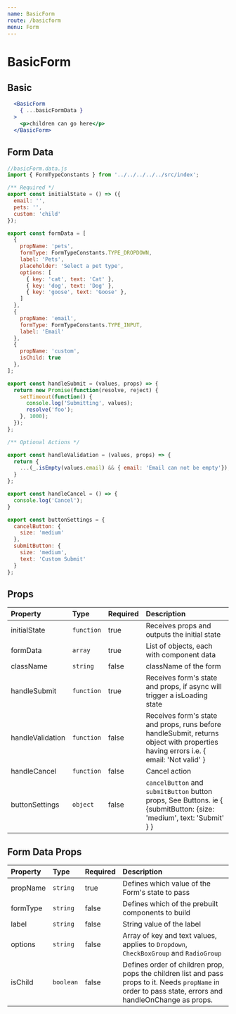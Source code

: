 ```yaml
---
name: BasicForm
route: /basicform
menu: Form
---
```


# BasicForm


## Basic

<BasicFormContainer />

```jsx
  <BasicForm
    { ...basicFormData }
  >
    <p>children can go here</p>
  </BasicForm>
```

## Form Data

```jsx
//basicForm.data.js
import { FormTypeConstants } from '../../../../../src/index';

/** Required */
export const initialState = () => ({
  email: '',
  pets: '',
  custom: 'child'
});

export const formData = [
  {
    propName: 'pets',
    formType: FormTypeConstants.TYPE_DROPDOWN,
    label: 'Pets',
    placeholder: 'Select a pet type',
    options: [
      { key: 'cat', text: 'Cat' },
      { key: 'dog', text: 'Dog' },
      { key: 'goose', text: 'Goose' },
    ]
  },
  {
    propName: 'email',
    formType: FormTypeConstants.TYPE_INPUT,
    label: 'Email'
  },
  {
    propName: 'custom',
    isChild: true
  },
];

export const handleSubmit = (values, props) => {
  return new Promise(function(resolve, reject) {
    setTimeout(function() {
      console.log('Submitting', values);
      resolve('foo');
    }, 1000);
  });
};

/** Optional Actions */

export const handleValidation = (values, props) => {
  return {
    ...(_.isEmpty(values.email) && { email: 'Email can not be empty'}),
  }
};

export const handleCancel = () => {
  console.log('Cancel');
}

export const buttonSettings = {
  cancelButton: {
    size: 'medium'
  },
  submitButton: {
    size: 'medium',
    text: 'Custom Submit'
  }
};
```

## Props

| Property         | Type       | Required | Description |
| :-------         | :---       | :------- | :---------- |
| initialState     | `function` | true     | Receives props and outputs the initial state |
| formData         | `array`    | true     | List of objects, each with component data |
| className        | `string`   | false    | className of the form |
| handleSubmit     | `function` | true     | Receives form's state and props, if async will trigger a isLoading state |
| handleValidation | `function` | false    | Receives form's state and props, runs before handleSubmit, returns object with properties having errors i.e. { email: 'Not valid' }|
| handleCancel     | `function` | false    | Cancel action |
| buttonSettings   | `object`   | false    | `cancelButton` and `submitButton` button props, See Buttons. ie { {submitButton: {size: 'medium', text: 'Submit' } }|

## Form Data Props
| Property | Type      | Required | Description |
| :------- | :---      | :------- | :---------- |
| propName | `string`  | true     | Defines which value of the Form's state to pass |
| formType | `string`  | false    | Defines which of the prebuilt components to build |
| label    | `string`  | false    | String value of the label |
| options  | `string`  | false    | Array of key and text values, applies to `Dropdown`, `CheckBoxGroup` and `RadioGroup` |
| isChild  | `boolean` | false    | Defines order of children prop, pops the children list and pass props to it. Needs `propName` in order to pass state, errors and handleOnChange as props.|
